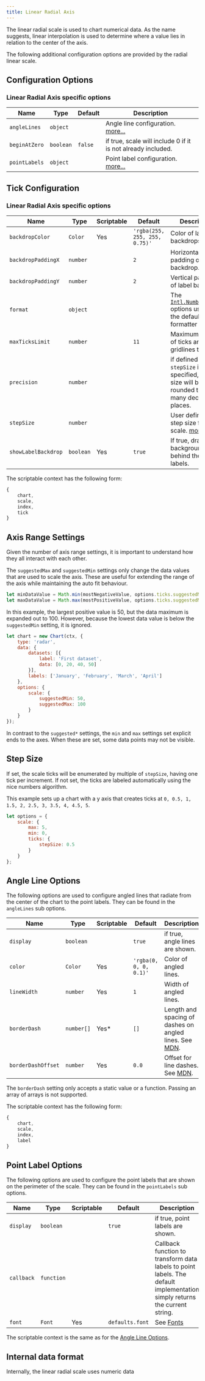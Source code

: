 ```yaml
---
title: Linear Radial Axis
---
```



The linear radial scale is used to chart numerical data. As the name suggests, linear interpolation is used to determine where a value lies in relation to the center of the axis.

The following additional configuration options are provided by the radial linear scale.

## Configuration Options

### Linear Radial Axis specific options

| Name | Type | Default | Description
| ---- | ---- | ------- | -----------
| `angleLines` | `object` | | Angle line configuration. [more...](#angle-line-options)
| `beginAtZero` | `boolean` | `false` | if true, scale will include 0 if it is not already included.
| `pointLabels` | `object` | | Point label configuration. [more...](#point-label-options)

<CommonAll />

## Tick Configuration

### Linear Radial Axis specific options

| Name | Type | Scriptable | Default | Description
| ---- | ---- | ------- | ------- | -----------
| `backdropColor` | `Color` | Yes | `'rgba(255, 255, 255, 0.75)'` | Color of label backdrops.
| `backdropPaddingX` | `number` | | `2` | Horizontal padding of label backdrop.
| `backdropPaddingY` | `number` | | `2` | Vertical padding of label backdrop.
| `format` | `object` | | | The [`Intl.NumberFormat`](https://developer.mozilla.org/en-US/docs/Web/JavaScript/Reference/Global_Objects/Intl/NumberFormat) options used by the default label formatter
| `maxTicksLimit` | `number` | | `11` | Maximum number of ticks and gridlines to show.
| `precision` | `number` | | | if defined and `stepSize` is not specified, the step size will be rounded to this many decimal places.
| `stepSize` | `number` | | | User defined fixed step size for the scale. [more...](#step-size)
| `showLabelBackdrop` | `boolean` | Yes | `true` | If true, draw a background behind the tick labels.

<CommonTicksAll />

The scriptable context has the following form:

```javascript
{
    chart,
    scale,
    index,
    tick
}
```

## Axis Range Settings

Given the number of axis range settings, it is important to understand how they all interact with each other.

The `suggestedMax` and `suggestedMin` settings only change the data values that are used to scale the axis. These are useful for extending the range of the axis while maintaining the auto fit behaviour.

```javascript
let minDataValue = Math.min(mostNegativeValue, options.ticks.suggestedMin);
let maxDataValue = Math.max(mostPositiveValue, options.ticks.suggestedMax);
```

In this example, the largest positive value is 50, but the data maximum is expanded out to 100. However, because the lowest data value is below the `suggestedMin` setting, it is ignored.

```javascript
let chart = new Chart(ctx, {
    type: 'radar',
    data: {
        datasets: [{
            label: 'First dataset',
            data: [0, 20, 40, 50]
        }],
        labels: ['January', 'February', 'March', 'April']
    },
    options: {
        scale: {
            suggestedMin: 50,
            suggestedMax: 100
        }
    }
});
```

In contrast to the `suggested*` settings, the `min` and `max` settings set explicit ends to the axes. When these are set, some data points may not be visible.

## Step Size

If set, the scale ticks will be enumerated by multiple of `stepSize`, having one tick per increment. If not set, the ticks are labeled automatically using the nice numbers algorithm.

This example sets up a chart with a y axis that creates ticks at `0, 0.5, 1, 1.5, 2, 2.5, 3, 3.5, 4, 4.5, 5`.

```javascript
let options = {
    scale: {
        max: 5,
        min: 0,
        ticks: {
            stepSize: 0.5
        }
    }
};
```

## Angle Line Options

The following options are used to configure angled lines that radiate from the center of the chart to the point labels. They can be found in the `angleLines` sub options.

| Name | Type | Scriptable | Default | Description
| ---- | ---- | ------- | ------- | -----------
| `display` | `boolean` | | `true` | if true, angle lines are shown.
| `color` | `Color` | Yes | `'rgba(0, 0, 0, 0.1)'` | Color of angled lines.
| `lineWidth` | `number` | Yes | `1` | Width of angled lines.
| `borderDash` | `number[]` | Yes* | `[]` | Length and spacing of dashes on angled lines. See [MDN](https://developer.mozilla.org/en-US/docs/Web/API/CanvasRenderingContext2D/setLineDash).
| `borderDashOffset` | `number` | Yes | `0.0` | Offset for line dashes. See [MDN](https://developer.mozilla.org/en-US/docs/Web/API/CanvasRenderingContext2D/lineDashOffset).

The `borderDash` setting only accepts a static value or a function. Passing an array of arrays is not supported.

The scriptable context has the following form:

```javascript
{
    chart,
    scale,
    index,
    label
}
```

## Point Label Options

The following options are used to configure the point labels that are shown on the perimeter of the scale. They can be found in the `pointLabels` sub options.

| Name | Type | Scriptable | Default | Description
| ---- | ---- | ------- | ------- | -----------
| `display` | `boolean` | | `true` | if true, point labels are shown.
| `callback` | `function` | | | Callback function to transform data labels to point labels. The default implementation simply returns the current string.
| `font` | `Font` | Yes | `defaults.font` | See [Fonts](./general/fonts.md)

The scriptable context is the same as for the [Angle Line Options](#angle-line-options).

## Internal data format

Internally, the linear radial scale uses numeric data

